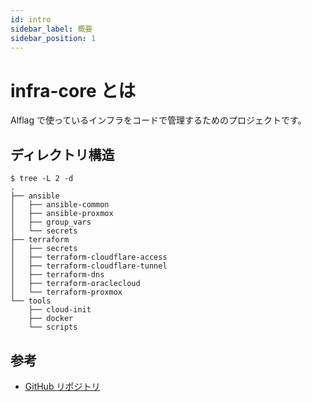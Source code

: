```yaml
---
id: intro
sidebar_label: 概要
sidebar_position: 1
---
```


# infra-core とは

Alflag で使っているインフラをコードで管理するためのプロジェクトです。

## ディレクトリ構造

```
$ tree -L 2 -d
.
├── ansible
│   ├── ansible-common
│   ├── ansible-proxmox
│   ├── group_vars
│   └── secrets
├── terraform
│   ├── secrets
│   ├── terraform-cloudflare-access
│   ├── terraform-cloudflare-tunnel
│   ├── terraform-dns
│   ├── terraform-oraclecloud
│   └── terraform-proxmox
└── tools
    ├── cloud-init
    ├── docker
    └── scripts
```

## 参考

- [GitHub リポジトリ](https://github.com/alflag-team/infra-core)
